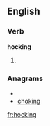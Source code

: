 ==English==
===Verb===
'''hocking'''
# {{present participle of|[[hock]]}}

===Anagrams===
* {{alphagram|cghikno}}
* [[choking#English|choking]]

[[fr:hocking]]